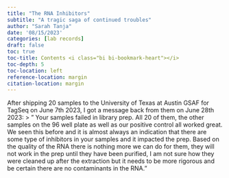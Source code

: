 ```yaml
---
title: "The RNA Inhibitors"
subtitle: "A tragic saga of continued troubles"
author: "Sarah Tanja"
date: '08/15/2023'
categories: [lab records]
draft: false
toc: true
toc-title: Contents <i class="bi bi-bookmark-heart"></i>
toc-depth: 5
toc-location: left
reference-location: margin
citation-location: margin
---
```

 
 After shipping 20 samples to the University of Texas at Austin GSAF for TagSeq on June 7th 2023, I got a message back from them on June 28th 2023:
 > " Your samples failed in library prep. All 20 of them, the other samples on the 96 well plate as well as our positive control all worked great. We seen this before and it is almost always an indication that there are some type of inhibitors in your samples and it impacted the prep. Based on the quality of the RNA there is nothing more we can do for them, they will not work in the prep until they have been purified, I am not sure how they were cleaned up after the extraction but it needs to be more rigorous and be certain there are no contaminants in the RNA."
 

